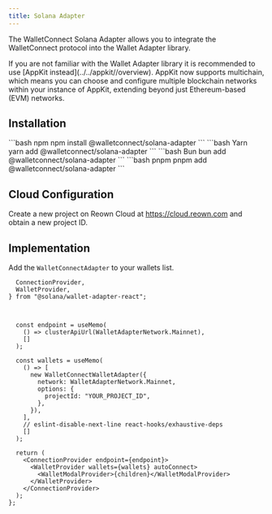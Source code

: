```yaml
---
title: Solana Adapter
---
```



The WalletConnect Solana Adapter allows you to integrate the WalletConnect protocol into the Wallet Adapter library.

<Info>
  If you are not familiar with the Wallet Adapter library it is recommended to
  use [AppKit instead](../../appkit//overview). AppKit now supports
  multichain, which means you can choose and configure multiple blockchain
  networks within your instance of AppKit, extending beyond just Ethereum-based
  (EVM) networks.
</Info>

## Installation

<CodeGroup>
  ```bash npm npm install @walletconnect/solana-adapter ``` ```bash Yarn yarn
  add @walletconnect/solana-adapter ``` ```bash Bun bun add
  @walletconnect/solana-adapter ``` ```bash pnpm pnpm add
  @walletconnect/solana-adapter ```
</CodeGroup>

## Cloud Configuration

Create a new project on Reown Cloud at https://cloud.reown.com and obtain a new project ID.

<CloudBanner />

## Implementation

Add the `WalletConnectAdapter` to your wallets list.

```tsx {12, 22-27}
  ConnectionProvider,
  WalletProvider,
} from "@solana/wallet-adapter-react";



  const endpoint = useMemo(
    () => clusterApiUrl(WalletAdapterNetwork.Mainnet),
    []
  );

  const wallets = useMemo(
    () => [
      new WalletConnectWalletAdapter({
        network: WalletAdapterNetwork.Mainnet,
        options: {
          projectId: "YOUR_PROJECT_ID",
        },
      }),
    ],
    // eslint-disable-next-line react-hooks/exhaustive-deps
    []
  );

  return (
    <ConnectionProvider endpoint={endpoint}>
      <WalletProvider wallets={wallets} autoConnect>
        <WalletModalProvider>{children}</WalletModalProvider>
      </WalletProvider>
    </ConnectionProvider>
  );
};
```
